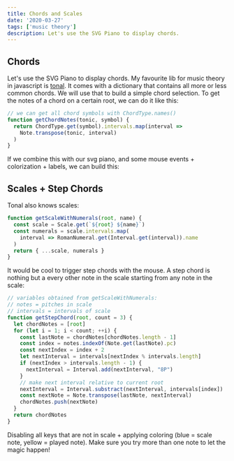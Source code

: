 ```yaml
---
title: Chords and Scales
date: '2020-03-27'
tags: ['music theory']
description: Let's use the SVG Piano to display chords.
---
```



## Chords

Let's use the SVG Piano to display chords. My favourite lib for music theory in javascript is [tonal](https://github.com/tonaljs/tonal).
It comes with a dictionary that contains all more or less common chords. We will use that to build a simple chord selection.
To get the notes of a chord on a certain root, we can do it like this:

```js
// we can get all chord symbols with ChordType.names()
function getChordNotes(tonic, symbol) {
  return ChordType.get(symbol).intervals.map(interval =>
    Note.transpose(tonic, interval)
  )
}
```

If we combine this with our svg piano, and some mouse events + colorization + labels, we can build this:

<ChordDisplay />

## Scales + Step Chords

Tonal also knows scales:

```js
function getScaleWithNumerals(root, name) {
  const scale = Scale.get(`${root} ${name}`)
  const numerals = scale.intervals.map(
    interval => RomanNumeral.get(Interval.get(interval)).name
  )
  return { ...scale, numerals }
}
```

It would be cool to trigger step chords with the mouse.
A step chord is nothing but a every other note in the scale starting from any note in the scale:

```js
// variables obtained from getScaleWithNumerals:
// notes = pitches in scale
// intervals = intervals of scale
function getStepChord(root, count = 3) {
  let chordNotes = [root]
  for (let i = 1; i < count; ++i) {
    const lastNote = chordNotes[chordNotes.length - 1]
    const index = notes.indexOf(Note.get(lastNote).pc)
    const nextIndex = index + 2
    let nextInterval = intervals[nextIndex % intervals.length]
    if (nextIndex > intervals.length - 1) {
      nextInterval = Interval.add(nextInterval, "8P")
    }
    // make next interval relative to current root
    nextInterval = Interval.substract(nextInterval, intervals[index])
    const nextNote = Note.transpose(lastNote, nextInterval)
    chordNotes.push(nextNote)
  }
  return chordNotes
}
```

Disabling all keys that are not in scale + applying coloring (blue = scale note, yellow = played note).
Make sure you try more than one note to let the magic happen!

<ScaleDisplay />
